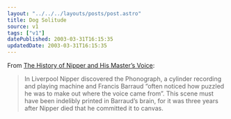 ```yaml
---
layout: "../../../layouts/posts/post.astro"
title: Dog Solitude
source: v1
tags: ["v1"]
datePublished: 2003-03-31T16:15:35
updatedDate: 2003-03-31T16:15:35
---
```


From [The History of Nipper and His Master&#8217;s Voice][1]:

> In Liverpool Nipper discovered the Phonograph, a cylinder recording and playing machine and Francis Barraud &#8220;often noticed how puzzled he was to make out where the voice came from&#8221;. This scene must have been indelibly printed in Barraud&#8217;s brain, for it was three years after Nipper died that he committed it to canvas.

[1]: http://www.danbbs.dk/~erikoest/nipper.htm
